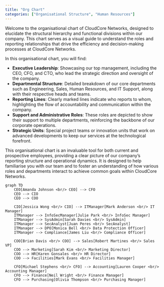 ```yaml
---
title: "Org Chart"
categories: ["Organisational Structure", "Human Resources"]
---
```

Welcome to the organisational chart of CloudCore Networks, designed to elucidate
the structural hierarchy and functional divisions within our company. This chart
serves as a visual guide to understand the roles and reporting relationships
that drive the efficiency and decision-making processes at CloudCore Networks.

In this organisational chart, you will find:

- **Executive Leadership**: Showcasing our top management, including the CEO,
  CFO, and CTO, who lead the strategic direction and oversight of the company.
- **Departmental Structure**: Detailed breakdown of our core departments such as
  Engineering, Sales, Human Resources, and IT Support, along with their
  respective heads and teams.
- **Reporting Lines**: Clearly marked lines indicate who reports to whom,
  highlighting the flow of accountability and communication within the company.
- **Support and Administrative Roles**: These roles are depicted to show their
  support to multiple departments, reinforcing the backbone of our corporate
  operations.
- **Strategic Units**: Special project teams or innovation units that work on
  advanced developments to keep our services at the technological forefront.

This organisational chart is an invaluable tool for both current and prospective
employees, providing a clear picture of our company’s reporting structure and
operational dynamics. It is designed to help familiarise you with our team and
to foster an understanding of how various roles and departments interact to
achieve common goals within CloudCore Networks.

```mermaid
graph TD
    CEO[Amanda Johnson <br/> CEO] --> CFO
    CEO --> CIO
    CEO --> COO

    CIO[Jessica Wong <br/> CIO] --> ITManager[Mark Anderson <br/> IT Manager]
    ITManager --> InfoSecManager[Julie Park <br/> InfoSec Manager]
    ITManager --> SysAdmin[Sarah Davies <br/> SysAdmin]
    ITManager --> SecAnalyst[Juan Peres <br/> SecAnalyst]
    ITManager --> DPO[Monica Bell <br/> Data Protection Officer]
    ITManager --> Compliance[James Liu <br/> Compliance Officer]

    COO[Brian Davis <br/> COO] --> Sales[Robert Martines <br/> Sales VP]
    COO --> Marketing[Sarah Kim <br/> Marketing Director]
    COO --> HR[Karen Gonsales <br/> HR Director]
    COO --> Facilities[Mark Evans <br/> Facilities Manager]

    CFO[Michael Stephens <br/> CFO] --> Accounting[Lauren Cooper <br/> Accounting Manager]
    CFO --> Finance[Neil Wright <br/> Finance Manager]
    CFO --> Purchasing[Olivia Thompson <br/> Purchasing Manager]
```